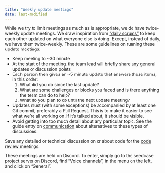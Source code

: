 ```yaml
---
title: "Weekly update meetings"
date: last-modified
---
```


While we try to limit meetings as much as is appropriate, we do have
twice-weekly update meetings. We draw inspiration from ["daily
scrums"](https://www.scrum.org/resources/what-is-a-daily-scrum) to keep
each other updated on what everyone else is doing. Except, instead of
daily, we have them twice-weekly. These are some guidelines on running these
update meetings:

-   Keep meeting to \~30 minute
-   At the start of the meeting, the team lead will briefly share any
    general updates or discussion points
-   Each person then gives an \~5 minute update that answers these
    items, in this order:
    1.  What did you do since the last update?
    2.  What are some challenges or blocks you faced and is there
        anything the team can do to help?
    3.  What do you plan to do until the next update meeting?
- Updates must (with some exceptions) be accompanied by at least one Git commit, preferably a Pull Request. This is to make it easier to see what we're all working on. If it's talked about, it should be visible.
-   Avoid getting into too much detail about any particular topic. See
    the guide entry on [communication](communication.qmd) about
    alternatives to these types of discussions.

Save any detailed or technical discussion on or about code for the [code
review meetings](code-review-meetings.qmd).

::: callout-tip
These meetings are held on Discord. To enter, simply go to the seedcase project server on Discord, find "Voice channels", in the menu on the left, and click on "General".
:::
